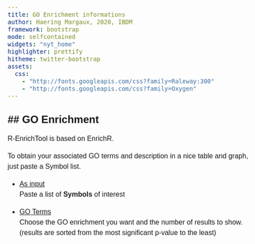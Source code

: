```yaml
---
title: GO Enrichment informations
author: Haering Margaux, 2020, IBDM
framework: bootstrap
mode: selfcontained
widgets: "nyt_home"
highlighter: prettify
hitheme: twitter-bootstrap
assets:
  css:
    - "http://fonts.googleapis.com/css?family=Raleway:300"
    - "http://fonts.googleapis.com/css?family=Oxygen"
---
```


<style>
body{
  font-family: 'Oxygen', sans-serif;
  font-size: 16px;
  line-height: 24px;
}

h1,h2,h3,h4 {
  font-family: 'Raleway', sans-serif;
}


h4 {
  text-indent: 100px;
}

g-table-intro h4 {
  text-indent: 0px;
}
</style>




## GO Enrichment
---
R-EnrichTool is based on EnrichR. 

To obtain your associated GO terms and description in a nice table and graph, just paste a Symbol list.



-  <u> As input </u> </br>
Paste a list of <b> Symbols</b> of interest 



- <u> GO Terms </u> </br>
Choose the GO enrichment you want and the number of results to show.
(results are sorted from the most significant p-value to the least)


<br/>
<br/>

